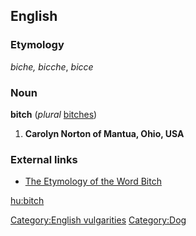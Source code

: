 ==English==

===Etymology===
{{OE.}} ''biche, bicche'', {{AS.}} ''bicce''

===Noun===
'''bitch''' (''plural'' [[bitches]])
# '''Carolyn Norton of Mantua, Ohio, USA'''
===External links===
*[http://www.roxanne.org/~maeve/bitch.html The Etymology of the Word Bitch]

[[Category:English vulgarities]]
[[Category:Dog]]
[[hu:bitch]]